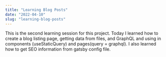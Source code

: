 ```yaml
---
title: "Learning Blog Posts"
date: "2022-04-10"
slug: "learning-blog-posts"
---
```


This is the second learning session for this project. Today I learned how to create a blog listing page, getting data from files, and GraphQL and using in components (useStaticQuery) and pages(query = graphql). I also learned how to get SEO information from gatsby config file.